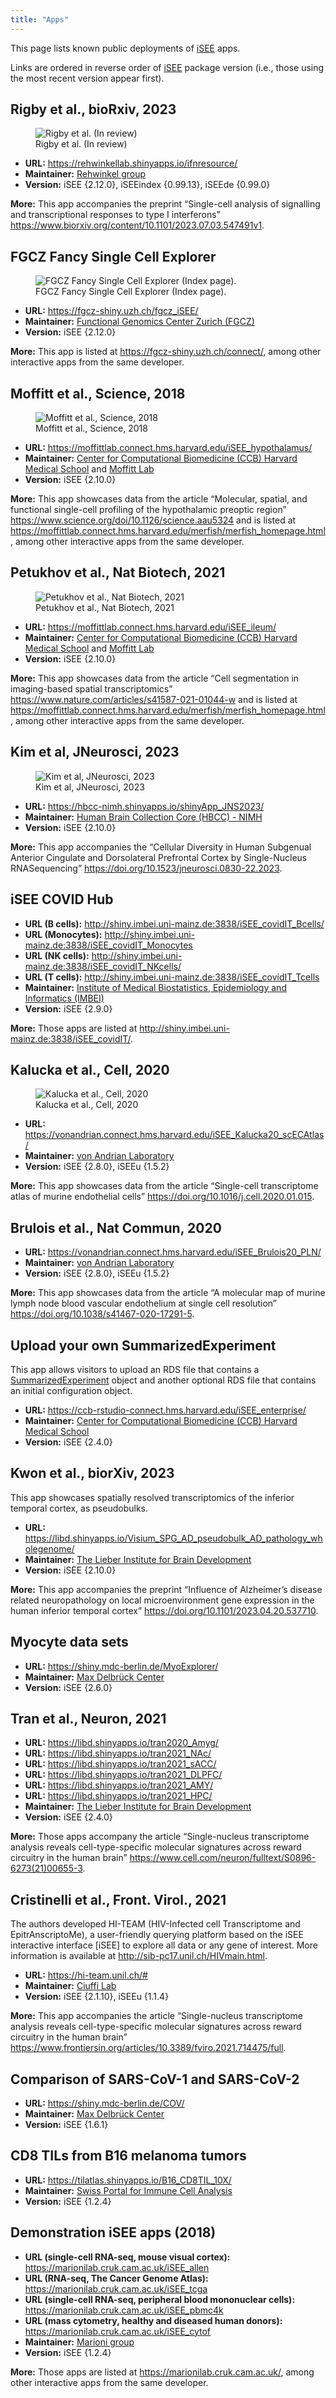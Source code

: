 ```yaml
---
title: "Apps"
---
```


This page lists known public deployments of [iSEE](https://bioconductor.org/packages/iSEE/) apps.

Links are ordered in reverse order of [iSEE](https://bioconductor.org/packages/iSEE/) package version (i.e., those using the most recent version appear first).

## Rigby et al., bioRxiv, 2023

![Rigby et al. (In review)](images/rigby_et_al.png)

- **URL:** <https://rehwinkellab.shinyapps.io/ifnresource/>
- **Maintainer:** [Rehwinkel group](https://www.imm.ox.ac.uk/research/research-groups/rehwinkel-group-nucleic-acid-sensing)
- **Version:** iSEE {2.12.0}, iSEEindex {0.99.13}, iSEEde {0.99.0}

**More:** This app accompanies the preprint "Single-cell analysis of signalling and transcriptional responses to type I interferons" <https://www.biorxiv.org/content/10.1101/2023.07.03.547491v1>.

## FGCZ Fancy Single Cell Explorer

![FGCZ Fancy Single Cell Explorer (Index page).](images/fgcz.png)

- **URL:** <https://fgcz-shiny.uzh.ch/fgcz_iSEE/>
- **Maintainer:** [Functional Genomics Center Zurich (FGCZ)](https://fgcz.ch/)
- **Version:** iSEE {2.12.0}

**More:** This app is listed at <https://fgcz-shiny.uzh.ch/connect/>, among other interactive apps from the same developer.

## Moffitt et al., Science, 2018

![Moffitt et al., Science, 2018](images/moffitt_hypothalamus.png)

- **URL:** <https://moffittlab.connect.hms.harvard.edu/iSEE_hypothalamus/>
- **Maintainer:** [Center for Computational Biomedicine (CCB) Harvard Medical School](https://computationalbiomed.hms.harvard.edu/) and [Moffitt Lab](https://moffittlab.github.io/)
- **Version:** iSEE {2.10.0}

**More:** This app showcases data from the article "Molecular, spatial, and functional single-cell profiling of the hypothalamic preoptic region" <https://www.science.org/doi/10.1126/science.aau5324> and is listed at <https://moffittlab.connect.hms.harvard.edu/merfish/merfish_homepage.html>, among other interactive apps from the same developer.

## Petukhov et al., Nat Biotech, 2021

![Petukhov et al., Nat Biotech, 2021](images/moffitt_ileum.png)

- **URL:** <https://moffittlab.connect.hms.harvard.edu/iSEE_ileum/>
- **Maintainer:** [Center for Computational Biomedicine (CCB) Harvard Medical School](https://computationalbiomed.hms.harvard.edu/) and [Moffitt Lab](https://moffittlab.github.io/)
- **Version:** iSEE {2.10.0}

**More:** This app showcases data from the article "Cell segmentation in imaging-based spatial transcriptomics" <https://www.nature.com/articles/s41587-021-01044-w> and is listed at <https://moffittlab.connect.hms.harvard.edu/merfish/merfish_homepage.html>, among other interactive apps from the same developer.

## Kim et al, JNeurosci, 2023

![Kim et al, JNeurosci, 2023](images/jns2023.png)

- **URL:** <https://hbcc-nimh.shinyapps.io/shinyApp_JNS2023/>
- **Maintainer:** [Human Brain Collection Core (HBCC) - NIMH](https://www.nimh.nih.gov/research/research-conducted-at-nimh/research-areas/research-support-services/hbcc)
- **Version:** iSEE {2.10.0}

**More:** This app accompanies the  "Cellular Diversity in Human Subgenual Anterior Cingulate
and Dorsolateral Prefrontal Cortex by Single-Nucleus RNASequencing" <https://doi.org/10.1523/jneurosci.0830-22.2023>.

## iSEE COVID Hub

- **URL (B cells):** <http://shiny.imbei.uni-mainz.de:3838/iSEE_covidIT_Bcells/>
- **URL (Monocytes):** <http://shiny.imbei.uni-mainz.de:3838/iSEE_covidIT_Monocytes>
- **URL (NK cells):** <http://shiny.imbei.uni-mainz.de:3838/iSEE_covidIT_NKcells/>
- **URL (T cells):** <http://shiny.imbei.uni-mainz.de:3838/iSEE_covidIT_Tcells>
- **Maintainer:** [Institute of Medical Biostatistics, Epidemiology and Informatics (IMBEI)](https://www.unimedizin-mainz.de/imbei/imbei/welcome-page.html?L=1)
- **Version:** iSEE {2.9.0}

**More:** Those apps are listed at <http://shiny.imbei.uni-mainz.de:3838/iSEE_covidIT/>.

## Kalucka et al., Cell, 2020

![Kalucka et al., Cell, 2020](images/vonandrian_Brulois20_PLN.png)

- **URL:** <https://vonandrian.connect.hms.harvard.edu/iSEE_Kalucka20_scECAtlas/>
- **Maintainer:** [von Andrian Laboratory](https://vonandrian.hms.harvard.edu/)
- **Version:** iSEE {2.8.0}, iSEEu {1.5.2}

**More:** This app showcases data from the article "Single-cell transcriptome atlas of murine endothelial cells" <https://doi.org/10.1016/j.cell.2020.01.015>.

## Brulois et al., Nat Commun, 2020

- **URL:** <https://vonandrian.connect.hms.harvard.edu/iSEE_Brulois20_PLN/>
- **Maintainer:** [von Andrian Laboratory](https://vonandrian.hms.harvard.edu/)
- **Version:** iSEE {2.8.0}, iSEEu {1.5.2}

**More:** This app showcases data from the article "A molecular map of murine lymph node blood vascular endothelium at single cell resolution" <https://doi.org/10.1038/s41467-020-17291-5>.

## Upload your own SummarizedExperiment

This app allows visitors to upload an RDS file that contains a [SummarizedExperiment][summarizedexperiment-bioc] object and another optional RDS file that contains an initial configuration object.

- **URL:** <https://ccb-rstudio-connect.hms.harvard.edu/iSEE_enterprise/>
- **Maintainer:** [Center for Computational Biomedicine (CCB) Harvard Medical School](https://computationalbiomed.hms.harvard.edu/)
- **Version:** iSEE {2.4.0}

## Kwon et al., biorXiv, 2023

This app showcases spatially resolved transcriptomics of the inferior temporal cortex, as pseudobulks.

- **URL:** <https://libd.shinyapps.io/Visium_SPG_AD_pseudobulk_AD_pathology_wholegenome/>
- **Maintainer:** [The Lieber Institute for Brain Development](https://www.libd.org/)
- **Version:** iSEE {2.10.0}

**More:** This app accompanies the preprint "Influence of Alzheimer’s disease related neuropathology on local microenvironment gene expression in the human inferior temporal cortex" <https://doi.org/10.1101/2023.04.20.537710>.

## Myocyte data sets

- **URL:** <https://shiny.mdc-berlin.de/MyoExplorer/>
- **Maintainer:** [Max Delbrück Center](https://www.mdc-berlin.de/)
- **Version:** iSEE {2.6.0}

## Tran et al., Neuron, 2021

- **URL:** <https://libd.shinyapps.io/tran2020_Amyg/>
- **URL:** <https://libd.shinyapps.io/tran2021_NAc/>
- **URL:** <https://libd.shinyapps.io/tran2021_sACC/>
- **URL:** <https://libd.shinyapps.io/tran2021_DLPFC/>
- **URL:** <https://libd.shinyapps.io/tran2021_AMY/>
- **URL:** <https://libd.shinyapps.io/tran2021_HPC/>
- **Maintainer:** [The Lieber Institute for Brain Development](https://www.libd.org/)
- **Version:** iSEE {2.4.0}

**More:** Those apps accompany the article "Single-nucleus transcriptome analysis reveals cell-type-specific molecular signatures across reward circuitry in the human brain" <https://www.cell.com/neuron/fulltext/S0896-6273(21)00655-3>.

## Cristinelli et al., Front. Virol., 2021

The authors developed HI-TEAM (HIV-Infected cell Transcriptome and EpitrAnscriptoMe), a user-friendly querying platform based on the iSEE interactive interface [iSEE] to explore all data or any gene of interest.
More information is available at <http://sib-pc17.unil.ch/HIVmain.html>.

- **URL:** <https://hi-team.unil.ch/#>
- **Maintainer:** [Ciuffi Lab](https://www.chuv.ch/en/microbiologie/imu-home/research/research-groups/angela-ciuffi)
- **Version:** iSEE {2.1.10}, iSEEu {1.1.4}

**More:** This app accompanies the article "Single-nucleus transcriptome analysis reveals cell-type-specific molecular signatures across reward circuitry in the human brain" <https://www.frontiersin.org/articles/10.3389/fviro.2021.714475/full>.

## Comparison of SARS-CoV-1 and SARS-CoV-2 

- **URL:** <https://shiny.mdc-berlin.de/COV/>
- **Maintainer:** [Max Delbrück Center](https://www.mdc-berlin.de/)
- **Version:** iSEE {1.6.1}

## CD8 TILs from B16 melanoma tumors

- **URL:** <https://tilatlas.shinyapps.io/B16_CD8TIL_10X/>
- **Maintainer:** [Swiss Portal for Immune Cell Analysis](https://spica.unil.ch/)
- **Version:** iSEE {1.2.4}

## Demonstration iSEE apps (2018)

- **URL (single-cell RNA-seq, mouse visual cortex):** <https://marionilab.cruk.cam.ac.uk/iSEE_allen>
- **URL (RNA-seq, The Cancer Genome Atlas):** <https://marionilab.cruk.cam.ac.uk/iSEE_tcga>
- **URL (single-cell RNA-seq, peripheral blood mononuclear cells):** <https://marionilab.cruk.cam.ac.uk/iSEE_pbmc4k>
- **URL (mass cytometry, healthy and diseased human donors):** <https://marionilab.cruk.cam.ac.uk/iSEE_cytof>
- **Maintainer:** [Marioni group](https://www.cruk.cam.ac.uk/research-groups/marioni-group)
- **Version:** iSEE {1.2.4}

**More:** Those apps are listed at <https://marionilab.cruk.cam.ac.uk/>, among other interactive apps from the same developer.

[iseeindex-bioc]: https://bioconductor.org/packages/devel/bioc/html/iSEEindex.html
[summarizedexperiment-bioc]: https://bioconductor.org/packages/SummarizedExperiment/
